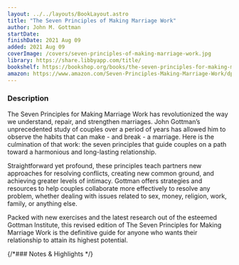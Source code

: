 ```yaml
---
layout: ../../layouts/BookLayout.astro
title: "The Seven Principles of Making Marriage Work"
author: John M. Gottman
startDate:
finishDate: 2021 Aug 09
added: 2021 Aug 09
coverImage: /covers/seven-principles-of-making-marriage-work.jpg
library: https://share.libbyapp.com/title/
bookshelf: https://bookshop.org/books/the-seven-principles-for-making-marriage-work-a-practical-guide-from-the-country-s-foremost-relationship-expert/9780553447712
amazon: https://www.amazon.com/Seven-Principles-Making-Marriage-Work/dp/B083JKQPVQ/
---
```


<ReadingTime
  startDate  = {frontmatter.startDate}
  finishDate = {frontmatter.finishDate}
/>

### Description
The Seven Principles for Making Marriage Work has revolutionized the way we understand, repair, and strengthen marriages. John Gottman’s unprecedented study of couples over a period of years has allowed him to observe the habits that can make - and break - a marriage. Here is the culmination of that work: the seven principles that guide couples on a path toward a harmonious and long-lasting relationship.

Straightforward yet profound, these principles teach partners new approaches for resolving conflicts, creating new common ground, and achieving greater levels of intimacy. Gottman offers strategies and resources to help couples collaborate more effectively to resolve any problem, whether dealing with issues related to sex, money, religion, work, family, or anything else.

Packed with new exercises and the latest research out of the esteemed Gottman Institute, this revised edition of The Seven Principles for Making Marriage Work is the definitive guide for anyone who wants their relationship to attain its highest potential.

{/*### Notes & Highlights */}

<BuyBook
  library   = {frontmatter.library}
  bookshelf = {frontmatter.bookshelf}
  amazon    = {frontmatter.amazon}
/>
